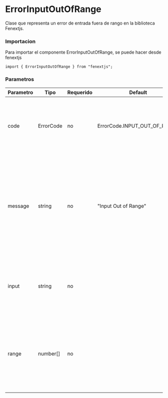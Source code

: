 # ErrorInputOutOfRange

Clase que representa un error de entrada fuera de rango en la biblioteca Fenextjs.

### Importacion

Para importar el componente ErrorInputOutOfRange, se puede hacer desde fenextjs

```tsx copy
import { ErrorInputOutOfRange } from "fenextjs";
```

### Parametros

| Parametro | Tipo | Requerido | Default | Descripcion |
| --------- | ---- | --------- | ------- | ----------- |
| code | ErrorCode | no | ErrorCode.INPUT_OUT_OF_RANGE | Código de error específico que indica que la entrada está fuera del rango permitido. |
| message | string | no | "Input Out of Range" | Mensaje de error que describe la naturaleza del error cuando la entrada está fuera del rango permitido. Si se proporciona un rango específico, el mensaje lo incluirá. |
| input | string | no |  | Texto opcional que proporciona información sobre la entrada que causó el error. |
| range | number[] | no |  | Rango opcional que especifica los valores permitidos para la entrada. El mensaje incluirá el rango si se proporciona. |
